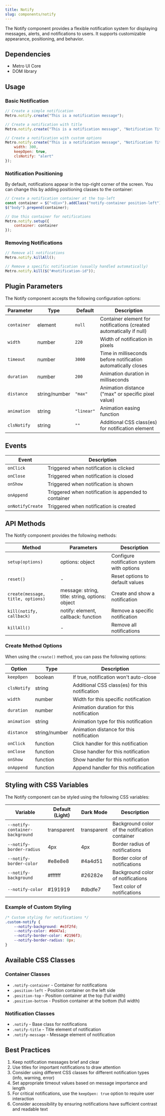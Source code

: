 ```yaml
---
title: Notify
slug: components/notify
---
```


The Notify component provides a flexible notification system for displaying messages, alerts, and notifications to users. It supports customizable appearance, positioning, and behavior.

## Dependencies

- Metro UI Core
- DOM library

## Usage

### Basic Notification

```javascript
// Create a simple notification
Metro.notify.create("This is a notification message");

// Create a notification with title
Metro.notify.create("This is a notification message", "Notification Title");

// Create a notification with custom options
Metro.notify.create("This is a notification message", "Notification Title", {
    width: 300,
    keepOpen: true,
    clsNotify: "alert"
});
```

### Notification Positioning

By default, notifications appear in the top-right corner of the screen. You can change this by adding positioning classes to the container:

```javascript
// Create a notification container at the top-left
const container = $("<div>").addClass("notify-container position-left");
$("body").prepend(container);

// Use this container for notifications
Metro.notify.setup({
    container: container
});
```

### Removing Notifications

```javascript
// Remove all notifications
Metro.notify.killAll();

// Remove a specific notification (usually handled automatically)
Metro.notify.kill($("#notification-id"));
```

## Plugin Parameters

The Notify component accepts the following configuration options:

| Parameter | Type | Default | Description |
| --------- | ---- | ------- | ----------- |
| `container` | element | `null` | Container element for notifications (created automatically if null) |
| `width` | number | `220` | Width of notification in pixels |
| `timeout` | number | `3000` | Time in milliseconds before notification automatically closes |
| `duration` | number | `200` | Animation duration in milliseconds |
| `distance` | string/number | `"max"` | Animation distance ("max" or specific pixel value) |
| `animation` | string | `"linear"` | Animation easing function |
| `clsNotify` | string | `""` | Additional CSS class(es) for notification element |

## Events

| Event | Description |
| ----- | ----------- |
| `onClick` | Triggered when notification is clicked |
| `onClose` | Triggered when notification is closed |
| `onShow` | Triggered when notification is shown |
| `onAppend` | Triggered when notification is appended to container |
| `onNotifyCreate` | Triggered when notification is created |

## API Methods

The Notify component provides the following methods:

| Method | Parameters | Description |
| ------ | ---------- | ----------- |
| `setup(options)` | options: object | Configure notification system with options |
| `reset()` | - | Reset options to default values |
| `create(message, title, options)` | message: string, title: string, options: object | Create and show a notification |
| `kill(notify, callback)` | notify: element, callback: function | Remove a specific notification |
| `killAll()` | - | Remove all notifications |

### Create Method Options

When using the `create()` method, you can pass the following options:

| Option | Type | Description |
| ------ | ---- | ----------- |
| `keepOpen` | boolean | If true, notification won't auto-close |
| `clsNotify` | string | Additional CSS class(es) for this notification |
| `width` | number | Width for this specific notification |
| `duration` | number | Animation duration for this notification |
| `animation` | string | Animation type for this notification |
| `distance` | string/number | Animation distance for this notification |
| `onClick` | function | Click handler for this notification |
| `onClose` | function | Close handler for this notification |
| `onShow` | function | Show handler for this notification |
| `onAppend` | function | Append handler for this notification |

## Styling with CSS Variables

The Notify component can be styled using the following CSS variables:

| Variable | Default (Light) | Dark Mode | Description |
| -------- | --------------- | --------- | ----------- |
| `--notify-container-background` | transparent | transparent | Background color of the notification container |
| `--notify-border-radius` | 4px | 4px | Border radius of notifications |
| `--notify-border-color` | #e8e8e8 | #4a4d51 | Border color of notifications |
| `--notify-background` | #ffffff | #26282e | Background color of notifications |
| `--notify-color` | #191919 | #dbdfe7 | Text color of notifications |

### Example of Custom Styling

```css
/* Custom styling for notifications */
.custom-notify {
    --notify-background: #e3f2fd;
    --notify-color: #0d47a1;
    --notify-border-color: #2196f3;
    --notify-border-radius: 8px;
}
```

## Available CSS Classes

### Container Classes
- `.notify-container` - Container for notifications
- `.position-left` - Position container on the left side
- `.position-top` - Position container at the top (full width)
- `.position-bottom` - Position container at the bottom (full width)

### Notification Classes
- `.notify` - Base class for notifications
- `.notify-title` - Title element of notification
- `.notify-message` - Message element of notification

## Best Practices

1. Keep notification messages brief and clear
2. Use titles for important notifications to draw attention
3. Consider using different CSS classes for different notification types (info, warning, error)
4. Set appropriate timeout values based on message importance and length
5. For critical notifications, use the `keepOpen: true` option to require user interaction
6. Consider accessibility by ensuring notifications have sufficient contrast and readable text